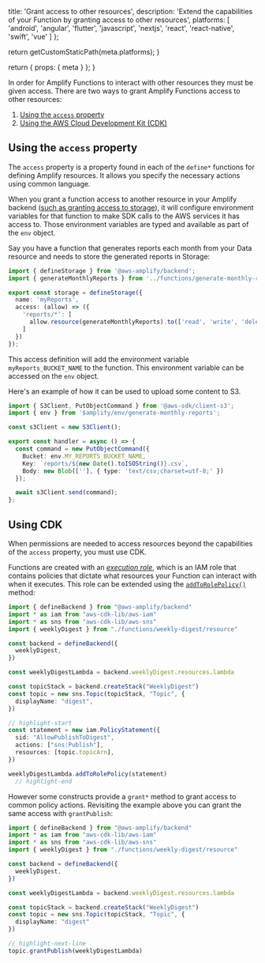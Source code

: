 
  title: 'Grant access to other resources',
  description:
    'Extend the capabilities of your Function by granting access to other resources',
  platforms: [
    'android',
    'angular',
    'flutter',
    'javascript',
    'nextjs',
    'react',
    'react-native',
    'swift',
    'vue'
  ]
};

  return getCustomStaticPath(meta.platforms);
}

  return {
    props: {
      meta
    }
  };
}

In order for Amplify Functions to interact with other resources they must be given access. There are two ways to grant Amplify Functions access to other resources:

1. [Using the `access` property](#using-the-access-property)
2. [Using the AWS Cloud Development Kit (CDK)](#using-cdk)

## Using the `access` property

The `access` property is a property found in each of the `define*` functions for defining Amplify resources. It allows you specify the necessary actions using common language.

<Callout>

When you grant a function access to another resource in your Amplify backend ([such as granting access to storage](/[platform]/build-a-backend/storage/#resource-access)), it will configure environment variables for that function to make SDK calls to the AWS services it has access to. Those environment variables are typed and available as part of the `env` object.

</Callout>

Say you have a function that generates reports each month from your Data resource and needs to store the generated reports in Storage:

```ts title="amplify/storage/resource.ts"
import { defineStorage } from '@aws-amplify/backend';
import { generateMonthlyReports } from '../functions/generate-monthly-reports/resource';

export const storage = defineStorage({
  name: 'myReports',
  access: (allow) => ({
    'reports/*': [
      allow.resource(generateMonthlyReports).to(['read', 'write', 'delete'])
    ]
  })
});
```

This access definition will add the environment variable `myReports_BUCKET_NAME` to the function. This environment variable can be accessed on the `env` object.

Here's an example of how it can be used to upload some content to S3.

```ts title="amplify/functions/generate-monthly-reports/handler.ts"
import { S3Client, PutObjectCommand } from '@aws-sdk/client-s3';
import { env } from '$amplify/env/generate-monthly-reports';

const s3Client = new S3Client();

export const handler = async () => {
  const command = new PutObjectCommand({
    Bucket: env.MY_REPORTS_BUCKET_NAME,
    Key: `reports/${new Date().toISOString()}.csv`,
    Body: new Blob([''], { type: 'text/csv;charset=utf-8;' })
  });

  await s3Client.send(command);
};
```

## Using CDK

When permissions are needed to access resources beyond the capabilities of the `access` property, you must use CDK.

Functions are created with an [_execution role_](https://docs.aws.amazon.com/lambda/latest/dg/lambda-intro-execution-role.html), which is an IAM role that contains policies that dictate what resources your Function can interact with when it executes. This role can be extended using the [`addToRolePolicy()`](https://docs.aws.amazon.com/cdk/api/v2/docs/aws-cdk-lib.aws_lambda.IFunction.html#addwbrtowbrrolewbrpolicystatement) method:

```ts title="amplify/backend.ts"
import { defineBackend } from "@aws-amplify/backend"
import * as iam from "aws-cdk-lib/aws-iam"
import * as sns from "aws-cdk-lib/aws-sns"
import { weeklyDigest } from "./functions/weekly-digest/resource"

const backend = defineBackend({
  weeklyDigest,
})

const weeklyDigestLambda = backend.weeklyDigest.resources.lambda

const topicStack = backend.createStack("WeeklyDigest")
const topic = new sns.Topic(topicStack, "Topic", {
  displayName: "digest",
})

// highlight-start
const statement = new iam.PolicyStatement({
  sid: "AllowPublishToDigest",
  actions: ["sns:Publish"],
  resources: [topic.topicArn],
})

weeklyDigestLambda.addToRolePolicy(statement)
  // highlight-end
```

However some constructs provide a `grant*` method to grant access to common policy actions. Revisiting the example above you can grant the same access with `grantPublish`:

```ts title="amplify/backend.ts"
import { defineBackend } from "@aws-amplify/backend"
import * as iam from "aws-cdk-lib/aws-iam"
import * as sns from "aws-cdk-lib/aws-sns"
import { weeklyDigest } from "./functions/weekly-digest/resource"

const backend = defineBackend({
  weeklyDigest,
})

const weeklyDigestLambda = backend.weeklyDigest.resources.lambda

const topicStack = backend.createStack("WeeklyDigest")
const topic = new sns.Topic(topicStack, "Topic", {
  displayName: "digest"
})

// highlight-next-line
topic.grantPublish(weeklyDigestLambda)
```
